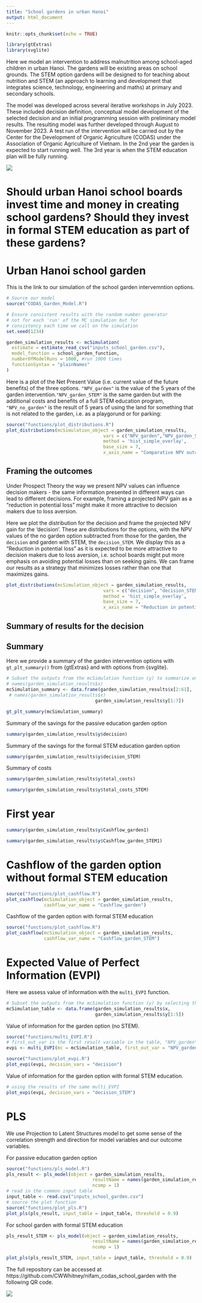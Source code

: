 ```yaml
---
title: "School gardens in urban Hanoi"
output: html_document
---
```


```r
knitr::opts_chunk$set(echo = TRUE)

library(gtExtras)
library(svglite)
```

Here we model an intervention to address malnutrition among school-aged children in urban Hanoi. The gardens will be existing areas on school grounds. The STEM option gardens will be designed to for teaching about nutrition and STEM (an approach to learning and development that integrates science, technology, engineering and maths) at primary and secondary schools. 

The model was developed across several iterative workshops in July 2023. These included decision definition, conceptual model development of the selected decision and an initial programming session with preliminary model results. The resulting model was further developed through August to November 2023. A test run of the intervention will be carried out by the Center for the Development of Organic Agriculture (CODAS) under the Association of Organic Agriculture of Vietnam. In the 2nd year the garden is expected to start running well. The 3rd year is when the STEM education plan will be fully running.

![](figures/outline.png)

# Should urban Hanoi school boards invest time and money in creating school gardens? Should they invest in formal STEM education as part of these gardens?

# Urban Hanoi school garden 

This is the link to our simulation of the school garden intervemntion options.

```r
# Source our model
source("CODAS_Garden_Model.R")

# Ensure consistent results with the random number generator
# not for each 'run' of the MC simulation but for 
# consistency each time we call on the simulation 
set.seed(1234) 

garden_simulation_results <- mcSimulation(
  estimate = estimate_read_csv("inputs_school_garden.csv"),
  model_function = school_garden_function,
  numberOfModelRuns = 1000, #run 1000 times
  functionSyntax = "plainNames"
)

```

Here is a plot of the Net Present Value (i.e. current value of the future benefits) of the three options. `"NPV_garden"` is the value of the 5 years of the garden intervention.`"NPV_garden_STEM"` is the same garden but with the additional costs and benefits of a full STEM education program, `"NPV_no_garden"` is the result of 5 years of using the land for something that is not related to the garden, i.e. as a playgorund or for parking: 

```r
source("functions/plot_distributions.R")
plot_distributions(mcSimulation_object = garden_simulation_results, 
                                    vars = c("NPV_garden","NPV_garden_STEM", "NPV_no_garden"),
                                    method = 'hist_simple_overlay', 
                                    base_size = 7, 
                                    x_axis_name = "Comparative NPV outcomes")
```

## Framing the outcomes

Under Prospect Theory the way we present NPV values can influence decision makers - the same information presented in different ways can lead to different decisions. For example, framing a projected NPV gain as a "reduction in potential loss" might make it more attractive to decision makers due to loss aversion.

Here we plot the distribution for the decision and frame the projected NPV gain for the 'decision'. These are distributions for the options, with the NPV values of the no garden option subtracted from those for the garden, the `decision` and garden with STEM, the `decision_STEM`. We display this as a "Reduction in potential loss" as it is expected to be more attractive to decision makers due to loss aversion, i.e. school boards might put more emphasis on avoiding potential losses than on seeking gains. We can frame our results as a strategy that minimizes losses rather than one that maximizes gains.

```r
plot_distributions(mcSimulation_object = garden_simulation_results, 
                                    vars = c("decision", "decision_STEM"),
                                    method = 'hist_simple_overlay', 
                                    base_size = 7,  
                                    x_axis_name = "Reduction in potential loss")

```

## Summary of results for the decision

## Summary

Here we provide a summary of the garden intervention options with `gt_plt_summary()` from {gtExtras} and with options from {svglite}. 

```r
# Subset the outputs from the mcSimulation function (y) to summarize only on the variables that we want.
# names(garden_simulation_results$x)
mcSimulation_summary <- data.frame(garden_simulation_results$x[2:61],
 # names(garden_simulation_results$x)
                                 garden_simulation_results$y[1:7])

gt_plt_summary(mcSimulation_summary) 
```

Summary of the savings for the passive education garden option

```r
summary(garden_simulation_results$y$decision)
```

Summary of the savings for the formal STEM education garden option

```r
summary(garden_simulation_results$y$decision_STEM)
```


Summary of costs

```r
summary(garden_simulation_results$y$total_costs)
```

```r
summary(garden_simulation_results$y$total_costs_STEM)
```

# First year

```r
summary(garden_simulation_results$y$Cashflow_garden1)
```

```r
summary(garden_simulation_results$y$Cashflow_garden_STEM1)
```
# Cashflow of the garden option without formal STEM education

```r
source("functions/plot_cashflow.R")
plot_cashflow(mcSimulation_object = garden_simulation_results, 
              cashflow_var_name = "Cashflow_garden")

```

Cashflow of the garden option with formal STEM education

```r
source("functions/plot_cashflow.R")
plot_cashflow(mcSimulation_object = garden_simulation_results, 
              cashflow_var_name = "Cashflow_garden_STEM")
```

# Expected Value of Perfect Information (EVPI)

Here we assess value of information with the `multi_EVPI` function.

```r
# Subset the outputs from the mcSimulation function (y) by selecting the correct variables be sure to run the multi_EVPI only on the variables that we want. Find them with names(garden_simulation_results$y)
mcSimulation_table <- data.frame(garden_simulation_results$x, 
                                 garden_simulation_results$y[1:5])
```

Value of information for the garden option (no STEM).

```r
source("functions/multi_EVPI.R")
# first_out_var is the first result variable in the table, "NPV_garden" in our case.
evpi <- multi_EVPI(mc = mcSimulation_table, first_out_var = "NPV_garden")

source("functions/plot_evpi.R")
plot_evpi(evpi, decision_vars = "decision")
```
Value of information for the garden option with formal STEM education.

```r
# using the results of the same multi_EVPI
plot_evpi(evpi, decision_vars = "decision_STEM")
```

# PLS

We use Projection to Latent Structures model to get some sense of the correlation strength and direction for model variables and our outcome variables.

For passive education garden option

```r
source("functions/pls_model.R")
pls_result <- pls_model(object = garden_simulation_results,
                                resultName = names(garden_simulation_results$y)[1], # the "NPV_garden" 
                                ncomp = 1)
# read in the common input table
input_table <- read.csv("inputs_school_garden.csv")
# source the plot function
source("functions/plot_pls.R")
plot_pls(pls_result, input_table = input_table, threshold = 0.9)
```

For school garden with formal STEM education

```r
pls_result_STEM <- pls_model(object = garden_simulation_results,
                                resultName = names(garden_simulation_results$y)[2], # the "NPV_garden_STEM" 
                                ncomp = 1)

plot_pls(pls_result_STEM, input_table = input_table, threshold = 0.9)
```


The full repository can be accessed at https://github.com/CWWhitney/nifam_codas_school_garden with the following QR code.

<!-- The git create a qr -->
<!-- library(qrcode) -->
<!-- qrcode_gen('https://github.com/CWWhitney/kon_tum_homegardens') -->

![](figures/CODAS_School_garden_git.png)